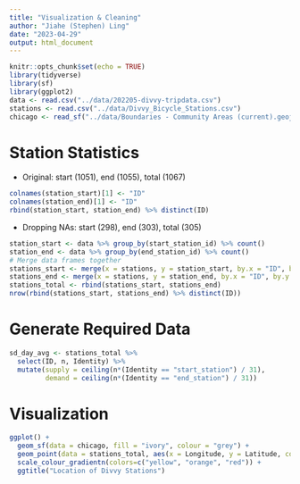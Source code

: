 ```yaml
---
title: "Visualization & Cleaning"
author: "Jiahe (Stephen) Ling"
date: "2023-04-29"
output: html_document
---
```


```r
knitr::opts_chunk$set(echo = TRUE)
library(tidyverse)
library(sf)
library(ggplot2)
data <- read.csv("../data/202205-divvy-tripdata.csv")
stations <- read.csv("../data/Divvy_Bicycle_Stations.csv")
chicago <- read_sf("../data/Boundaries - Community Areas (current).geojson")
```

# Station Statistics

* Original: start (1051), end (1055), total (1067)

```r
colnames(station_start)[1] <- "ID"
colnames(station_end)[1] <- "ID"
rbind(station_start, station_end) %>% distinct(ID)
```

* Dropping NAs: start (298), end (303), total (305)

```r
station_start <- data %>% group_by(start_station_id) %>% count()
station_end <- data %>% group_by(end_station_id) %>% count()
# Merge data frames together
stations_start <- merge(x = stations, y = station_start, by.x = "ID", by.y = "start_station_id") %>% mutate(Identity = "start_station")
stations_end <- merge(x = stations, y = station_end, by.x = "ID", by.y = "end_station_id") %>% mutate(Identity = "end_station")
stations_total <- rbind(stations_start, stations_end)
nrow(rbind(stations_start, stations_end) %>% distinct(ID))
```

# Generate Required Data

```r
sd_day_avg <- stations_total %>% 
  select(ID, n, Identity) %>% 
  mutate(supply = ceiling(n*(Identity == "start_station") / 31), 
         demand = ceiling(n*(Identity == "end_station") / 31))
```

# Visualization

```r
ggplot() + 
  geom_sf(data = chicago, fill = "ivory", colour = "grey") +
  geom_point(data = stations_total, aes(x = Longitude, y = Latitude, color = n), size = 0.5, alpha=1) +
  scale_colour_gradientn(colors=c("yellow", "orange", "red")) +
  ggtitle("Location of Divvy Stations")
```
